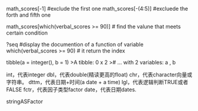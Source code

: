 
 math_scores[-1] #exclude the first one 
 math_scores[-(4:5)] #excluede the forth and fifth one 
 
 math_scores[which(verbal_scores >= 90)] # find the valune that meets certain condition 
 
 ?seq #display the documention of a function of variable
 which(verbal_scores >= 90) # it return the index 

tibble(a = integer(), b = 1)
>A tibble: 0 x 2
># … with 2 variables: a <int>, b <dbl>

int，代表integer
dbl，代表double(精读更高的float)
chr，代表character向量或字符串。
dttm，代表日期+时间(a date + a time)
lgl，代表逻辑判断TRUE或者FALSE
fctr，代表因子类型factor
date，代表日期dates.


stringASFactor
